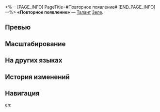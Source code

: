 <%-- [PAGE_INFO]
PageTitle=#Повторное появление#
[END_PAGE_INFO] --%>
{{Навык Инфобокс
|Название         = Повторное появление
|Изображение      = Навык Повторное появление.png
|Персонаж         = Зеле
|Тип              = Талант
|Тэг              = Усиление
|УронСтойк        = 
|ЭнергияГен       = 
|Энергия          = 
|Длительность     = 
|Описание         = При победе над противником базовой атакой, навыком или сверхспособностью получает 1 {{Доп эффект|дополнительный ход}} и входит в усиленное состояние, которое повышает урон Зеле на {{Цвет|Выделенный|40%—88%}} на 1 ход.<br />Противник, побеждённый во время {{Доп эффект|дополнительного хода}} от таланта Повторное появление, не может повторно активировать эффект этого таланта.
|Свойство1        = 
|Масштабирование1 = 
}}
'''«Повторное появление»''' — [[Талант]] [[Зеле]].

==Превью==
{{Превью
|Файл = Повторное появление Превью
}}

==Масштабирование==
{{Масштабирование навыка|тип=Талант
|40%;44%;48%;52%;56%;60%;65%;70%;75%;80%;84%;88%;92%;96%;100%
}}

==На других языках==
{{На других языках
|en   = Resurgence
|zhs  = 再现
|zht  = 再現
|ja   = {{Rubi|再現|さいげん}}
|ko   = 재현
|es   = Reaparición
|fr   = Résurgence
|ru   = Повторное появление
|th   = Resurgence
|vi   = Tái Hiện
|de   = Erneute Erscheinung
|id   = Resurgence
|pt   = Ressurgimento
}}

==История изменений==
{{История изменений|3.5}}

==Навигация==
{{Навык Навбокс|Зеле}}

[[en:]]